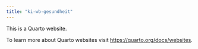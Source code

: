 ```yaml
---
title: "ki-wb-gesundheit"
---
```


This is a Quarto website.

To learn more about Quarto websites visit <https://quarto.org/docs/websites>.
